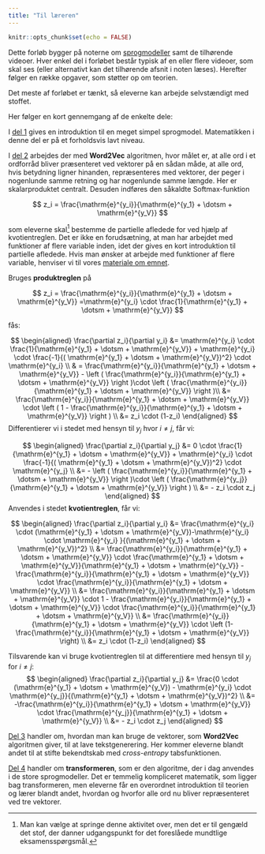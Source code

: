 ```yaml
---
title: "Til læreren"
---
```



```r
knitr::opts_chunk$set(echo = FALSE)
```

Dette forløb bygger på noterne om [sprogmodeller](../../materialer/sprogmodeller.qmd.qmd) samt de tilhørende videoer. Hver enkel del i forløbet består typisk af en eller flere videoer, som skal ses (eller alternativt kan det tilhørende afsnit i noten læses). Herefter følger en række opgaver, som støtter op om teorien.

Det meste af forløbet er tænkt, så eleverne kan arbejde selvstændigt med stoffet. 

Her følger en kort gennemgang af de enkelte dele:

I [del 1](sprogmodeller_del1.qmd) gives en introduktion til en meget simpel sprogmodel. Matematikken i denne del er på et forholdsvis lavt niveau.

I [del 2](sprogmodeller_del2.qmd) arbejdes der med **Word2Vec** algoritmen, hvor målet er, at alle ord i et ordforråd bliver præsenteret ved vektorer på en sådan måde, at alle ord, hvis betydning ligner hinanden, repræsenteres med vektorer, der peger i nogenlunde samme retning og har nogenlunde samme længde. Her er skalarproduktet centralt. Desuden indføres den såkaldte Softmax-funktion

$$ 
z_i = \frac{\mathrm{e}^{y_i}}{\mathrm{e}^{y_1} + \dotsm + \mathrm{e}^{y_V}}
$$

som eleverne skal[^1] bestemme de partielle afledede for ved hjælp af kvotientreglen. Det er ikke en forudsætning, at man har arbejdet med funktioner af flere variable inden, idet der gives en kort introduktion til partielle afledede. Hvis man ønsker at arbejde med funktioner af flere variable, henviser vi til vores [materiale om emnet](../../materialer/funktioner_af_flere_variable/funktioner_af_flere_variable.qmd). 

Bruges **produktreglen** på

$$
z_i = \frac{\mathrm{e}^{y_i}}{\mathrm{e}^{y_1} + \dotsm + \mathrm{e}^{y_V}} =\mathrm{e}^{y_i} \cdot \frac{1}{\mathrm{e}^{y_1} + \dotsm + \mathrm{e}^{y_V}} 
$$

fås:

$$
\begin{aligned}
\frac{\partial z_i}{\partial y_i} &= \mathrm{e}^{y_i} \cdot \frac{1}{\mathrm{e}^{y_1} + \dotsm + \mathrm{e}^{y_V}} + \mathrm{e}^{y_i} \cdot  \frac{-1}{( \mathrm{e}^{y_1} + \dotsm + \mathrm{e}^{y_V})^2} \cdot \mathrm{e}^{y_i} \\
& = \frac{\mathrm{e}^{y_i}}{\mathrm{e}^{y_1} + \dotsm + \mathrm{e}^{y_V}} - \left ( \frac{\mathrm{e}^{y_i}}{\mathrm{e}^{y_1} + \dotsm + \mathrm{e}^{y_V}} \right )\cdot \left ( \frac{\mathrm{e}^{y_i}}{\mathrm{e}^{y_1} + \dotsm + \mathrm{e}^{y_V}} \right )\\
&= \frac{\mathrm{e}^{y_i}}{\mathrm{e}^{y_1} + \dotsm + \mathrm{e}^{y_V}} \cdot \left ( 1 - \frac{\mathrm{e}^{y_i}}{\mathrm{e}^{y_1} + \dotsm + \mathrm{e}^{y_V}} \right ) \\
&= z_i \cdot (1-z_i)
\end{aligned}
$$
Differentierer vi i stedet med hensyn til $y_j$ hvor $i \neq j$, får vi:

$$
\begin{aligned}
\frac{\partial z_i}{\partial y_j} &= 0 \cdot \frac{1}{\mathrm{e}^{y_1} + \dotsm + \mathrm{e}^{y_V}} + \mathrm{e}^{y_i} \cdot  \frac{-1}{( \mathrm{e}^{y_1} + \dotsm + \mathrm{e}^{y_V})^2} \cdot \mathrm{e}^{y_j} \\
&= - \left ( \frac{\mathrm{e}^{y_i}}{\mathrm{e}^{y_1} + \dotsm + \mathrm{e}^{y_V}} \right )\cdot \left ( \frac{\mathrm{e}^{y_j}}{\mathrm{e}^{y_1} + \dotsm + \mathrm{e}^{y_V}} \right ) \\
&= - z_i \cdot z_j
\end{aligned}
$$
Anvendes i stedet **kvotientreglen**, får vi:

$$
\begin{aligned}
\frac{\partial z_i}{\partial y_i} &= \frac{\mathrm{e}^{y_i} \cdot (\mathrm{e}^{y_1} + \dotsm + \mathrm{e}^{y_V})-\mathrm{e}^{y_i} \cdot \mathrm{e}^{y_i} }{(\mathrm{e}^{y_1} + \dotsm + \mathrm{e}^{y_V})^2} \\
&= \frac{\mathrm{e}^{y_i}}{\mathrm{e}^{y_1} + \dotsm + \mathrm{e}^{y_V}} \cdot \frac{\mathrm{e}^{y_1} + \dotsm + \mathrm{e}^{y_V}}{\mathrm{e}^{y_1} + \dotsm + \mathrm{e}^{y_V}} - \frac{\mathrm{e}^{y_i}}{\mathrm{e}^{y_1} + \dotsm + \mathrm{e}^{y_V}} \cdot \frac{\mathrm{e}^{y_i}}{\mathrm{e}^{y_1} + \dotsm + \mathrm{e}^{y_V}} \\
&= \frac{\mathrm{e}^{y_i}}{\mathrm{e}^{y_1} + \dotsm + \mathrm{e}^{y_V}} \cdot 1  - \frac{\mathrm{e}^{y_i}}{\mathrm{e}^{y_1} + \dotsm + \mathrm{e}^{y_V}} \cdot \frac{\mathrm{e}^{y_i}}{\mathrm{e}^{y_1} + \dotsm + \mathrm{e}^{y_V}} \\
&= \frac{\mathrm{e}^{y_i}}{\mathrm{e}^{y_1} + \dotsm + \mathrm{e}^{y_V}} \cdot \left (1-\frac{\mathrm{e}^{y_i}}{\mathrm{e}^{y_1} + \dotsm + \mathrm{e}^{y_V}} \right) \\
&= z_i \cdot (1-z_i)
\end{aligned}
$$

Tilsvarende kan vi bruge kvotientreglen til at differentiere med hensyn til $y_j$ for $i \neq j$:
$$
\begin{aligned}
\frac{\partial z_i}{\partial y_j} &=  \frac{0 \cdot (\mathrm{e}^{y_1} + \dotsm + \mathrm{e}^{y_V}) - \mathrm{e}^{y_i} \cdot \mathrm{e}^{y_j}}{(\mathrm{e}^{y_1} + \dotsm + \mathrm{e}^{y_V})^2} \\
&= -\frac{\mathrm{e}^{y_i}}{\mathrm{e}^{y_1} + \dotsm + \mathrm{e}^{y_V}} \cdot \frac{\mathrm{e}^{y_j}}{\mathrm{e}^{y_1} + \dotsm + \mathrm{e}^{y_V}} \\
&= - z_i \cdot z_j
\end{aligned}
$$

[^1]: Man kan vælge at springe denne aktivitet over, men det er til gengæld det stof, der danner udgangspunkt for det foreslåede mundtlige eksamensspørgsmål.

[Del 3](sprogmodeller_del3.qmd) handler om, hvordan man kan bruge de vektorer, som **Word2Vec** algoritmen giver, til at lave tekstgenerering. Her kommer eleverne blandt andet til at stifte bekendtskab med *cross-entropy* tabsfunktionen.

[Del 4](sprogmodeller_del4.qmd) handler om **transformeren**, som er den algoritme, der i dag anvendes i de store sprogmodeller. Det er temmelig kompliceret matematik, som ligger bag transformeren, men eleverne får en overordnet introduktion til teorien og lærer blandt andet, hvordan og hvorfor alle ord nu bliver repræsenteret ved tre vektorer.